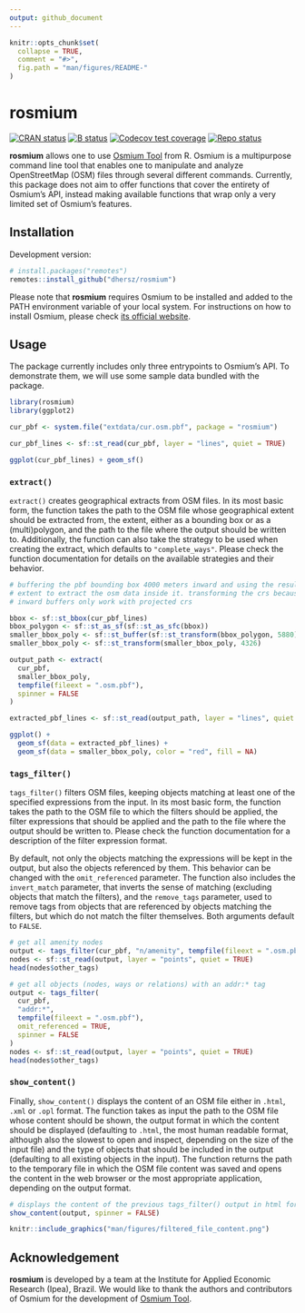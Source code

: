 ```yaml
---
output: github_document
---
```


```r
knitr::opts_chunk$set(
  collapse = TRUE,
  comment = "#>",
  fig.path = "man/figures/README-"
)
```

# rosmium

[![CRAN
status](https://www.r-pkg.org/badges/version/rosmium)](https://CRAN.R-project.org/package=rosmium)
[![B
status](https://github.com/dhersz/rosmium/workflows/check/badge.svg)](https://github.com/dhersz/rosmium/actions?query=workflow%3Acheck)
[![Codecov test
coverage](https://codecov.io/gh/dhersz/rosmium/branch/main/graph/badge.svg)](https://app.codecov.io/gh/dhersz/rosmium?branch=main)
[![Repo
status](https://www.repostatus.org/badges/latest/concept.svg)](https://www.repostatus.org/#concept)

**rosmium** allows one to use [Osmium Tool](https://osmcode.org/osmium-tool/)
from R. Osmium is a multipurpose command line tool that enables one to
manipulate and analyze OpenStreetMap (OSM) files through several different
commands. Currently, this package does not aim to offer functions that cover the
entirety of Osmium's API, instead making available functions that wrap only a
very limited set of Osmium's features. 

## Installation

Development version:

```r
# install.packages("remotes")
remotes::install_github("dhersz/rosmium")
```

Please note that **rosmium** requires Osmium to be installed and added to the
PATH environment variable of your local system. For instructions on how to
install Osmium, please check [its official
website](https://osmcode.org/osmium-tool/#download).

## Usage

The package currently includes only three entrypoints to Osmium's API. To
demonstrate them, we will use some sample data bundled with the package.

```r
library(rosmium)
library(ggplot2)

cur_pbf <- system.file("extdata/cur.osm.pbf", package = "rosmium")

cur_pbf_lines <- sf::st_read(cur_pbf, layer = "lines", quiet = TRUE)

ggplot(cur_pbf_lines) + geom_sf()
```

### `extract()`

`extract()` creates geographical extracts from OSM files. In its most basic
form, the function takes the path to the OSM file whose geographical extent
should be extracted from, the extent, either as a bounding box or as a
(multi)polygon, and the path to the file where the output should be written to.
Additionally, the function can also take the strategy to be used when creating
the extract, which defaults to `"complete_ways"`. Please check the function
documentation for details on the available strategies and their behavior.

```r
# buffering the pbf bounding box 4000 meters inward and using the result
# extent to extract the osm data inside it. transforming the crs because
# inward buffers only work with projected crs

bbox <- sf::st_bbox(cur_pbf_lines)
bbox_polygon <- sf::st_as_sf(sf::st_as_sfc(bbox))
smaller_bbox_poly <- sf::st_buffer(sf::st_transform(bbox_polygon, 5880), -4000)
smaller_bbox_poly <- sf::st_transform(smaller_bbox_poly, 4326)

output_path <- extract(
  cur_pbf,
  smaller_bbox_poly,
  tempfile(fileext = ".osm.pbf"),
  spinner = FALSE
)

extracted_pbf_lines <- sf::st_read(output_path, layer = "lines", quiet = TRUE)

ggplot() +
  geom_sf(data = extracted_pbf_lines) +
  geom_sf(data = smaller_bbox_poly, color = "red", fill = NA)
```

### `tags_filter()`

`tags_filter()` filters OSM files, keeping objects matching at least one of the
specified expressions from the input. In its most basic form, the function takes
the path to the OSM file to which the filters should be applied, the filter
expressions that should be applied and the path to the file where the output
should be written to. Please check the function documentation for a description
of the filter expression format.

By default, not only the objects matching the expressions will be kept in the
output, but also the objects referenced by them. This behavior can be changed
with the `omit_referenced` parameter. The function also includes the
`invert_match` parameter, that inverts the sense of matching (excluding objects
that match the filters), and the `remove_tags` parameter, used to remove tags
from objects that are referenced by objects matching the filters, but which do
not match the filter themselves. Both arguments default to `FALSE`.

```r
# get all amenity nodes
output <- tags_filter(cur_pbf, "n/amenity", tempfile(fileext = ".osm.pbf"))
nodes <- sf::st_read(output, layer = "points", quiet = TRUE)
head(nodes$other_tags)

# get all objects (nodes, ways or relations) with an addr:* tag
output <- tags_filter(
  cur_pbf,
  "addr:*",
  tempfile(fileext = ".osm.pbf"),
  omit_referenced = TRUE,
  spinner = FALSE
)
nodes <- sf::st_read(output, layer = "points", quiet = TRUE)
head(nodes$other_tags)
```

### `show_content()`

Finally, `show_content()` displays the content of an OSM file either in `.html`,
`.xml` or `.opl` format. The function takes as input the path to the OSM file
whose content should be shown, the output format in which the content should be
displayed (defaulting to `.html`, the most human readable format, although also
the slowest to open and inspect, depending on the size of the input file) and
the type of objects that should be included in the output (defaulting to all
existing objects in the input). The function returns the path to the temporary
file in which the OSM file content was saved and opens the content in the web
browser or the most appropriate application, depending on the output format.

```r
# displays the content of the previous tags_filter() output in html format
show_content(output, spinner = FALSE)
```

```r
knitr::include_graphics("man/figures/filtered_file_content.png")
```

## Acknowledgement

**rosmium** is developed by a team at the Institute for Applied Economic
Research (Ipea), Brazil. We would like to thank the authors and contributors of
Osmium for the development of [Osmium
Tool](https://github.com/osmcode/osmium-tool).
